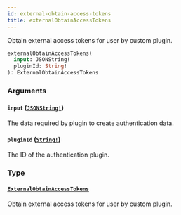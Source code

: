```yaml
---
id: external-obtain-access-tokens
title: externalObtainAccessTokens
---
```


Obtain external access tokens for user by custom plugin.

```graphql
externalObtainAccessTokens(
  input: JSONString!
  pluginId: String!
): ExternalObtainAccessTokens

```

### Arguments

#### `input` ([`JSONString!`](../../../developer/api-reference/scalars/json-string))

The data required by plugin to create authentication data.

#### `pluginId` ([`String!`](../../../developer/api-reference/scalars/string))

The ID of the authentication plugin.

### Type

#### [`ExternalObtainAccessTokens`](../../../developer/api-reference/objects/external-obtain-access-tokens)

Obtain external access tokens for user by custom plugin.
